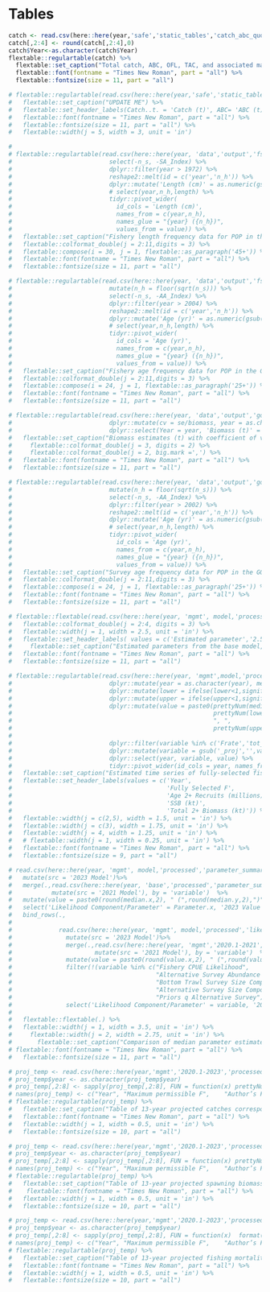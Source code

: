 \newpage

# Tables

```r
catch <- read.csv(here::here(year,'safe','static_tables','catch_abc_quota.csv'))
catch[,2:4] <- round(catch[,2:4],0)
catch$Year<-as.character(catch$Year)
flextable::regulartable(catch) %>%
  flextable::set_caption("Total catch, ABC, OFL, TAC, and associated management measures for BSAI FHS. The Total column are the catches used in the model. Catch at age and length are provided in separate tables. Catch Accounting System via AKFIN database.")%>%
  flextable::font(fontname = "Times New Roman", part = "all") %>%
  flextable::fontsize(size = 11, part = "all")
```

\pagebreak

```r
# flextable::regulartable(read.csv(here::here(year,'safe','static_tables','mgmt_measures.csv'))) %>%  
#   flextable::set_caption("UPDATE ME") %>%
#   flextable::set_header_labels(Catch..t. = 'Catch (t)', ABC= 'ABC (t)', OFL = 'OFL (t)', TAC = 'TAC (t)', Management.Measures = 'Management Measures')%>%
#   flextable::font(fontname = "Times New Roman", part = "all") %>% 
#   flextable::fontsize(size = 11, part = "all") %>%
#   flextable::width(j = 5, width = 3, unit = 'in')
```

\pagebreak

```r

# 
# flextable::regulartable(read.csv(here::here(year, 'data','output','fsh_length_comp.csv')) %>% 
#                           select(-n_s, -SA_Index) %>%
#                           dplyr::filter(year > 1972) %>%
#                           reshape2::melt(id = c('year','n_h')) %>%
#                           dplyr::mutate('Length (cm)' = as.numeric(gsub('X','',variable) ) ) %>%
#                           # select(year,n_h,length) %>% 
#                           tidyr::pivot_wider(
#                             id_cols = 'Length (cm)',
#                             names_from = c(year,n_h),
#                             names_glue = "{year} ({n_h})",
#                             values_from = value)) %>%
#   flextable::set_caption("Fishery length frequency data for POP in the GOA for the most recent 10 complete years used in the model. Input sample sizes (square root of nominal sample size scaled with a maximum of 100) are in parentheses.") %>%
#   flextable::colformat_double(j = 2:11,digits = 3) %>%
#   flextable::compose(i = 30, j = 1, flextable::as_paragraph('45+')) %>%
#   flextable::font(fontname = "Times New Roman", part = "all") %>% 
#   flextable::fontsize(size = 11, part = "all")

```

\pagebreak

```r
# flextable::regulartable(read.csv(here::here(year, 'data','output','fsh_age_comp.csv')) %>% 
#                           mutate(n_h = floor(sqrt(n_s))) %>% 
#                           select(-n_s, -AA_Index) %>%
#                           dplyr::filter(year > 2004) %>%
#                           reshape2::melt(id = c('year','n_h')) %>%
#                           dplyr::mutate('Age (yr)' = as.numeric(gsub('X','',variable) ) ) %>%
#                           # select(year,n_h,length) %>% 
#                           tidyr::pivot_wider(
#                             id_cols = 'Age (yr)',
#                             names_from = c(year,n_h),
#                             names_glue = "{year} ({n_h})",
#                             values_from = value)) %>%
#   flextable::set_caption("Fishery age frequency data for POP in the GOA for the most recent 10 complete years used in the model. Input sample sizes (square root of nominal sample size) are in parentheses.") %>%
#   flextable::colformat_double(j = 2:11,digits = 3) %>% 
#   flextable::compose(i = 24, j = 1, flextable::as_paragraph('25+')) %>%
#   flextable::font(fontname = "Times New Roman", part = "all") %>% 
#   flextable::fontsize(size = 11, part = "all") 
```

\pagebreak

```r
# flextable::regulartable(read.csv(here::here(year, 'data','output','goa_total_bts_biomass.csv')) %>% 
#                           dplyr::mutate(cv = se/biomass, year = as.character(year)) %>%
#                           dplyr::select(Year = year, 'Biomass (t)' = biomass, CV = cv)) %>%
#   flextable::set_caption("Biomass estimates (t) with coefficient of variation (CV) for gulf-wide total biomass for POP in the GOA from trawl surveys after 1990. The 2001 survey did not sample the eastern GOA (the Yakutat and Southeastern areas). Substitute estimates of biomass for the Yakutat and Southeastern areas were obtained by averaging the biomass estimates for POP in these areas in the 1993, 1996, and 1999 surveys, that portion of the variance was obtained by using a weighted average of the three prior surveys’ variance.") %>%
#     flextable::colformat_double(j = 3, digits = 2) %>%
#     flextable::colformat_double(j = 2, big.mark =',') %>%
#   flextable::font(fontname = "Times New Roman", part = "all") %>% 
#   flextable::fontsize(size = 11, part = "all") 
```

\pagebreak

```r
# flextable::regulartable(read.csv(here::here(year, 'data','output','goa_bts_age_comp.csv')) %>% 
#                           mutate(n_h = floor(sqrt(n_s))) %>% 
#                           select(-n_s, -AA_Index) %>%
#                           dplyr::filter(year > 2002) %>%
#                           reshape2::melt(id = c('year','n_h')) %>%
#                           dplyr::mutate('Age (yr)' = as.numeric(gsub('X','',variable) ) ) %>%
#                           # select(year,n_h,length) %>% 
#                           tidyr::pivot_wider(
#                             id_cols = 'Age (yr)',
#                             names_from = c(year,n_h),
#                             names_glue = "{year} ({n_h})",
#                             values_from = value)) %>%
#   flextable::set_caption("Survey age frequency data for POP in the GOA for the most recent 10 complete years used in the model. Input sample sizes (square root of nominal sample size) are in parentheses.") %>%
#   flextable::colformat_double(j = 2:11,digits = 3) %>%
#   flextable::compose(i = 24, j = 1, flextable::as_paragraph('25+')) %>%
#   flextable::font(fontname = "Times New Roman", part = "all") %>% 
#   flextable::fontsize(size = 11, part = "all")  

```
 
 
\pagebreak

```r
# flextable::flextable(read.csv(here::here(year, 'mgmt', model,'processed','parameter_summary.csv')) %>% select(-variable)) %>%
#   flextable::colformat_double(j = 2:4, digits = 3) %>%
#   flextable::width(j = 1, width = 2.5, unit = 'in') %>%
#   flextable::set_header_labels( values = c('Estimated parameter','2.5% Interval','Median','97.5% Interval')) %>%
#     flextable::set_caption("Estimated parameters from the base model, with 95% credible intervals derived via MCMC. The MLE for sigma R is 0.764 and is fixed for MCMC analyses.") %>%
#   flextable::font(fontname = "Times New Roman", part = "all") %>% 
#   flextable::fontsize(size = 11, part = "all")  
```

\pagebreak


```r
# flextable::regulartable(read.csv(here::here(year, 'mgmt',model,'processed','mceval_summary.csv')) %>%
#                           dplyr::mutate(year = as.character(year), median = ifelse(median<1,signif(median,2),round(median,0))) %>%
#                           dplyr::mutate(lower = ifelse(lower<1,signif(lower,2),round(lower,0))) %>%
#                           dplyr::mutate(upper = ifelse(upper<1,signif(upper,2),round(upper,0))) %>%
#                           dplyr::mutate(value = paste0(prettyNum(median, big.mark = ',')," (",
#                                                        prettyNum(lower, big.mark = ','),
#                                                        ", ",
#                                                        prettyNum(upper, big.mark = ','),")")) %>%
#                           
#                           dplyr::filter(variable %in% c('Frate','tot_biom','spawn_biom', 'spawn_biom_proj','tot_biom_proj', 'age2_recruits') & year < 2025) %>%
#                           dplyr::mutate(variable = gsub('_proj','',variable)) %>%
#                           dplyr::select(year, variable, value) %>%
#                           tidyr::pivot_wider(id_cols = year, names_from = variable, values_from = value)) %>%
#   flextable::set_caption("Estimated time series of fully-selected fishing mortality rate, age 2+ Recruitment, female spawning biomass, and total biomass (2+) for POP in the GOA. Values shown are the median and 95% credible intervals (parentheses) from the MCMC estimated posterior distribution.") %>%
#   flextable::set_header_labels(values = c('Year',
#                                           'Fully Selected F', 
#                                           'Age 2+ Recruits (millions)',
#                                           'SSB (kt)',
#                                           'Total 2+ Biomass (kt)')) %>%
#   flextable::width(j = c(2,5), width = 1.5, unit = 'in') %>%
#   flextable::width(j = c(3), width = 1.75, unit = 'in') %>%
#   flextable::width(j = 4, width = 1.25, unit = 'in') %>%
#   # flextable::width(j = 1, width = 0.25, unit = 'in') %>%
#   flextable::font(fontname = "Times New Roman", part = "all") %>% 
#   flextable::fontsize(size = 9, part = "all")  
```
\pagebreak
 
```r
# read.csv(here::here(year, 'mgmt', model,'processed','parameter_summary.csv')) %>%
#   mutate(src = '2023 Model')%>%
#   merge(.,read.csv(here::here(year, 'base','processed','parameter_summary.csv')) %>%
#           mutate(src = '2021 Model'), by = 'variable')  %>%
#   mutate(value = paste0(round(median.x,2), " (",round(median.y,2),")")) %>%
#   select('Likelihood Component/Parameter' = Parameter.x, '2023 Value (2021 Value)' =value) %>%
#   bind_rows(., 
#             
#             read.csv(here::here(year, 'mgmt', model,'processed','likelihoods.csv')) %>%
#               mutate(src = '2023 Model')%>%
#               merge(.,read.csv(here::here(year, 'mgmt','2020.1-2021','processed','likelihoods.csv')) %>%
#                       mutate(src = '2021 Model'), by = 'variable')  %>%
#               mutate(value = paste0(round(value.x,2), " (",round(value.y,2),")")) %>%
#               filter(!(variable %in% c("Fishery CPUE Likelihood",
#                                        "Alternative Survey Abundance Index Likelihood",
#                                        "Bottom Trawl Survey Size Composition Likelihood",
#                                        "Alternative Survey Size Composition Likelihood",
#                                        "Priors q Alternative Survey"))) %>%
#               select('Likelihood Component/Parameter' = variable, '2023 Value (2021 Value)' =value))  %>%
#   
#   flextable::flextable(.) %>%
#   flextable::width(j = 1, width = 3.5, unit = 'in') %>%
#     flextable::width(j = 2, width = 2.75, unit = 'in') %>%
#       flextable::set_caption("Comparison of median parameter estimates (from MCMC) and likelihood component scores from the base model and the 2021 model (shown in parentheses). The MLE for sigma R is 0.764 in the base model and 0.771 in the 2021 model; that parameter is fixed for MCMC analyses.") %>%
# flextable::font(fontname = "Times New Roman", part = "all") %>% 
#   flextable::fontsize(size = 11, part = "all")  
```

\pagebreak

```r
# proj_temp <- read.csv(here::here(year,'mgmt','2020.1-2023','processed','mscen_yld.csv'))
# proj_temp$year <- as.character(proj_temp$year)
# proj_temp[,2:8] <- sapply(proj_temp[,2:8], FUN = function(x) prettyNum(round(x),big.mark = ','))
# names(proj_temp) <- c("Year",	"Maximum permissible F",	"Author’s F* (pre-specified catch)",	"Half maximum F",	"5-year average F",	"No fishing",	"Overfished",	"Approaching overfished")
# flextable::regulartable(proj_temp) %>%  
#   flextable::set_caption("Table of 13-year projected catches corresponding to the alternative harvest scenarios, using stochastic methods if possible (mean values or other statistics may be shown in the case of stochastic recruitment scenarios). This set of projections encompasses six harvest scenarios designed to satisfy the requirements of Amendment 56, the National Environmental Protection Act, and the Magnuson-Stevens Fishery Conservation and Management Act (MSFCMA). For a description of scenarios see Projections and Harvest Alternatives. All units in t.")%>%
#   flextable::font(fontname = "Times New Roman", part = "all") %>% 
#   flextable::width(j = 1, width = 0.5, unit = 'in') %>% 
#   flextable::fontsize(size = 10, part = "all")
```

\pagebreak

```r
# proj_temp <- read.csv(here::here(year,'mgmt','2020.1-2023','processed','mscen_ssb.csv'))
# proj_temp$year <- as.character(proj_temp$year)
# proj_temp[,2:8] <- sapply(proj_temp[,2:8], FUN = function(x) prettyNum(round(x),big.mark = ','))
# names(proj_temp) <- c("Year",	"Maximum permissible F",	"Author’s F* (pre-specified catch)",	"Half maximum F",	"5-year average F",	"No fishing",	"Overfished",	"Approaching overfished")
# flextable::regulartable(proj_temp) %>%  
#   flextable::set_caption("Table of 13-year projected spawning biomass corresponding to the alternative harvest scenarios, using stochastic methods if possible (mean values or other statistics may be shown in the case of stochastic recruitment scenarios). This set of projections encompasses six harvest scenarios designed to satisfy the requirements of Amendment 56, the National Environmental Protection Act, and the Magnuson-Stevens Fishery Conservation and Management Act (MSFCMA). For a description of scenarios see Projections and Harvest Alternatives. All units in t.")%>%
#    flextable::font(fontname = "Times New Roman", part = "all") %>% 
#   flextable::width(j = 1, width = 0.5, unit = 'in') %>%
#   flextable::fontsize(size = 10, part = "all")
```

\pagebreak

```r
# proj_temp <- read.csv(here::here(year,'mgmt','2020.1-2023','processed','mscen_f.csv'))
# proj_temp$year <- as.character(proj_temp$year)
# proj_temp[,2:8] <- sapply(proj_temp[,2:8], FUN = function(x)  format(round(as.numeric(x), 2), nsmall = 3))
# names(proj_temp) <- c("Year",	"Maximum permissible F",	"Author’s F* (pre-specified catch)",	"Half maximum F",	"5-year average F",	"No fishing",	"Overfished",	"Approaching overfished")
# flextable::regulartable(proj_temp) %>%  
#   flextable::set_caption("Table of 13-year projected fishing mortality rates corresponding to the alternative harvest scenarios, using stochastic methods if possible (mean values or other statistics may be shown in the case of stochastic recruitment scenarios). This set of projections encompasses six harvest scenarios designed to satisfy the requirements of Amendment 56, the National Environmental Protection Act, and the Magnuson-Stevens Fishery Conservation and Management Act (MSFCMA). For a description of scenarios see Projections and Harvest Alternatives. All units in t.")%>%
#   flextable::font(fontname = "Times New Roman", part = "all") %>% 
#   flextable::width(j = 1, width = 0.5, unit = 'in') %>%
#   flextable::fontsize(size = 10, part = "all")
```



